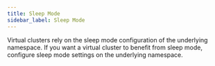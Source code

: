 ```yaml
---
title: Sleep Mode
sidebar_label: Sleep Mode
---
```


Virtual clusters rely on the sleep mode configuration of the underlying namespace. If you want a virtual cluster to benefit from sleep mode, configure sleep mode settings on the underlying namespace.
